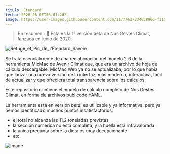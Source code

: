 ---
título: Étendard
fecha: 2020-08-07T08:01:26Z
image: https://user-images.githubusercontent.com/1177762/234638906-f11583de-25d7-48cd-a8c8-ecd3abc5f7c5.JPG
---

> En resumen :
> 🚀 Esta es la 1ª versión beta de Nos Gestes Climat, lanzada en junio de 2020.

![Refuge_et_Pic_de_l'Étendard_Savoie](https://user-images.githubusercontent.com/1177762/234638906-f11583de-25d7-48cd-a8c8-ecd3abc5f7c5.JPG)

Se trata esencialmente de una reelaboración del modelo 2.6 de la herramienta MicMac de Avenir Climatique, que era un archivo de hoja de cálculo descargable.
MicMac Web ya no se actualizaba, por lo que había que lanzar una nueva versión de la interfaz, más moderna, interactiva, fácil de actualizar y que ofreciera total transparencia sobre los cálculos.

Este repositorio contiene el modelo de cálculo completo de Nos Gestes Climat, en forma de archivos <a href="https://publi.codes">publicode</a> YAML.

La herramienta está en versión _beta_: es utilizable y ya informativa, pero ya hemos identificado muchos puntos insatisfactorios:

- el total no alcanza las 11,2 toneladas previstas
- la sección numérica no está completa, y la huella está infravalorada
- la única pregunta sobre la dieta es muy decepcionante
- etc.

![image](https://user-images.githubusercontent.com/1177762/89622912-0e9ab200-d894-11ea-9226-c4af37549cd7.png)
